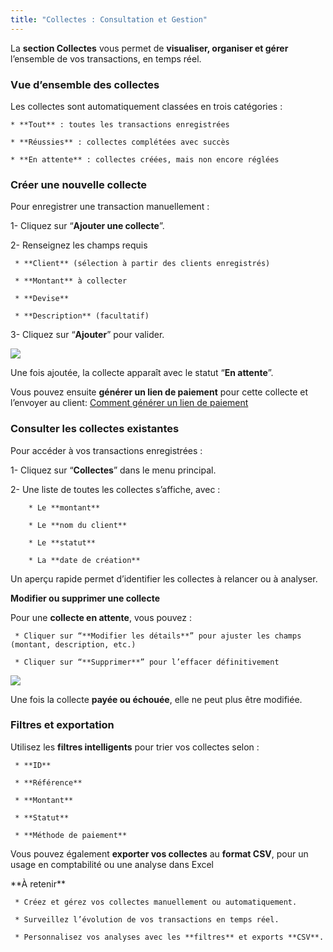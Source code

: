 ```yaml
---
title: "Collectes : Consultation et Gestion"
---
```


La **section Collectes** vous permet de **visualiser, organiser et gérer** l’ensemble de vos transactions, en temps réel.

### Vue d’ensemble des collectes

Les collectes sont automatiquement classées en trois catégories :

    * **Tout** : toutes les transactions enregistrées

    * **Réussies** : collectes complétées avec succès

    * **En attente** : collectes créées, mais non encore réglées

### Créer une nouvelle collecte

Pour enregistrer une transaction manuellement :

1- Cliquez sur “**Ajouter une collecte**”.

2- Renseignez les champs requis 

     * **Client** (sélection à partir des clients enregistrés)

     * **Montant** à collecter

     * **Devise**

     * **Description** (facultatif)
     
3- Cliquez sur “**Ajouter**” pour valider.

<Frame>
  <img src="https://res.cloudinary.com/dvilp6td2/image/upload/v1747221915/screely-1747217800745_vtor00.png" />
</Frame>

Une fois ajoutée, la collecte apparaît avec le statut “**En attente**”.

Vous pouvez ensuite **générer un lien de paiement** pour cette collecte et l’envoyer au client: [Comment générer un lien de paiement](https://support.fedapay.com/portal/fr/kb/articles/comment-g%C3%A9n%C3%A9rer-un-lien-de-paiement-20-3-2025)

### Consulter les collectes existantes

Pour accéder à vos transactions enregistrées :

1- Cliquez sur “**Collectes**” dans le menu principal.

2- Une liste de toutes les collectes s’affiche, avec :

        * Le **montant**

        * Le **nom du client**

        * Le **statut**

        * La **date de création**
      
Un aperçu rapide permet d’identifier les collectes à relancer ou à analyser.

**Modifier ou supprimer une collecte**

Pour une **collecte en attente**, vous pouvez :

     * Cliquer sur “**Modifier les détails**” pour ajuster les champs (montant, description, etc.)

     * Cliquer sur “**Supprimer**” pour l’effacer définitivement

<Frame>
  <img src="https://res.cloudinary.com/dvilp6td2/image/upload/v1747221916/screely-1747218161998_u5bqjp.png" />
</Frame>
     
Une fois la collecte **payée ou échouée**, elle ne peut plus être modifiée.

### Filtres et exportation

Utilisez les **filtres intelligents** pour trier vos collectes selon :

     * **ID**

     * **Référence**

     * **Montant**

     * **Statut**

     * **Méthode de paiement**

Vous pouvez également **exporter vos collectes** au **format CSV**, pour un usage en comptabilité ou une analyse dans Excel

<Note>
**À retenir**

     * Créez et gérez vos collectes manuellement ou automatiquement.

     * Surveillez l’évolution de vos transactions en temps réel.

     * Personnalisez vos analyses avec les **filtres** et exports **CSV**.
</Note>







